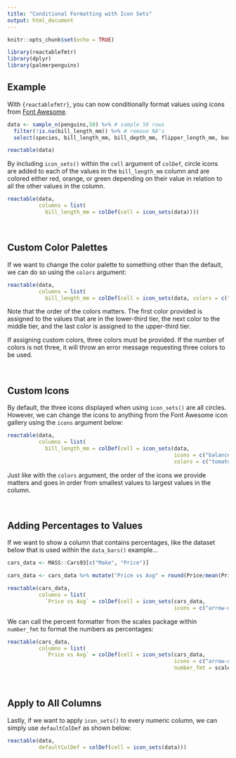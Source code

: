 ---
title: "Conditional Formatting with Icon Sets"
output: html_document 
---

```{r setup, include=FALSE}
knitr::opts_chunk$set(echo = TRUE)
```

```{r, include=FALSE}
library(reactablefmtr)
library(dplyr)
library(palmerpenguins)
```

## Example

With `{reactablefmtr}`, you can now conditionally format values using icons from [Font Awesome](https://fontawesome.com/icons?d=gallery).

```{r}
data <- sample_n(penguins,50) %>% # sample 50 rows
  filter(!is.na(bill_length_mm)) %>% # remove NA's
  select(species, bill_length_mm, bill_depth_mm, flipper_length_mm, body_mass_g)

reactable(data)
```

By including `icon_sets()` within the `cell` argument of `colDef`, circle icons are added to each of the values in the `bill_length_mm` column and are colored either red, orange, or green depending on their value in relation to all the other values in the column.

```{r}
reactable(data,
          columns = list(
            bill_length_mm = colDef(cell = icon_sets(data))))
```

<br>

## Custom Color Palettes

If we want to change the color palette to something other than the default, we can do so using the `colors` argument:

```{r}
reactable(data,
          columns = list(
            bill_length_mm = colDef(cell = icon_sets(data, colors = c("tomato", "grey", "dodgerblue")))))
```

Note that the order of the colors matters. The first color provided is assigned to the values that are in the lower-third tier, the next color to the middle tier, and the last color is assigned to the upper-third tier. 

If assigning custom colors, three colors must be provided. If the number of colors is not three, it will throw an error message requesting three colors to be used.

<br>

## Custom Icons

By default, the three icons displayed when using `icon_sets()` are all circles. However, we can change the icons to anything from the Font Awesome icon gallery using the `icons` argument below:

```{r}
reactable(data,
          columns = list(
            bill_length_mm = colDef(cell = icon_sets(data, 
                                                     icons = c("balance-scale-left", "balance-scale", "balance-scale-right"),
                                                     colors = c("tomato", "grey", "dodgerblue")))))
```

Just like with the `colors` argument, the order of the icons we provide matters and goes in order from smallest values to largest values in the column.

<br>

## Adding Percentages to Values

If we want to show a column that contains percentages, like the dataset below that is used within the `data_bars()` example...

```{r}
cars_data <- MASS::Cars93[c("Make", "Price")]

cars_data <- cars_data %>% mutate("Price vs Avg" = round(Price/mean(Price)-1,2))

reactable(cars_data,
          columns = list(
            `Price vs Avg` = colDef(cell = icon_sets(cars_data, 
                                                     icons = c("arrow-down", "minus", "arrow-up")))))
```

We can call the percent formatter from the scales package within `number_fmt` to format the numbers as percentages:

```{r}
reactable(cars_data,
          columns = list(
            `Price vs Avg` = colDef(cell = icon_sets(cars_data, 
                                                     icons = c("arrow-down", "minus", "arrow-up"),
                                                     number_fmt = scales::percent))))
```

<br>

## Apply to All Columns

Lastly, if we want to apply `icon_sets()` to every numeric column, we can simply use `defaultColDef` as shown below:

```{r}
reactable(data,
          defaultColDef = colDef(cell = icon_sets(data)))
```

